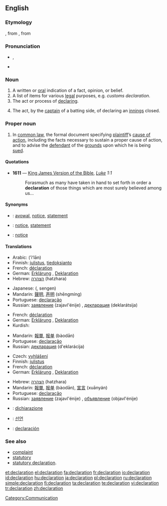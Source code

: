 ==English==
{{wikipedia}}

===Etymology===
{{etyl|enm}} {{term|declaracion||declaration}}, from {{etyl|fr}} {{term|déclaration|lang=fr}}, from {{etyl|la}} {{term|declarationem|lang=la}}

===Pronunciation===
* {{IPA|/ˌdɛklæˈreɪʃən/}}, {{SAMPA|/dEkl{"r\eIS@n/}}
* {{rhymes|eɪʃǝn}}

===Noun===
{{en-noun}}

# A written or [[oral]] indication of a fact, opinion, or belief.
# A list of items for various [[legal]] purposes, e.g. ''customs declaration.''
# The act or process of [[declare|declaring]].
# {{cricket}} The act, by the [[captain]] of a batting side, of declaring an [[innings]] closed.

===Proper noun===
{{en-proper noun}}

# {{legal}} In [[common law]], the formal document specifying [[plaintiff]]’s [[cause of action]], including the facts necessary to sustain a proper cause of action, and to advise the [[defendant]] of the [[grounds]] upon which he is being [[sued]].

====Quotations====
* '''1611''' — [[w:King James Version of the Bible|King James Version of the Bible]], ''[[s:Bible (King James)/Luke|Luke]] 1:1''
*: Forasmuch as many have taken in hand to set forth in order a '''declaration''' of those things which are most surely believed among us...

====Synonyms====
* {{sense|written or oral indication}}: [[avowal]], [[notice]], [[statement]]
* {{sense|list of items for legal purposes}}: [[notice]], [[statement]]
* {{sense|act or process of declaring}}: [[notice]]

====Translations====
{{trans-top|written or oral indication of a fact, opinion, or belief}}
* Arabic: {{Arab|[[إعلان]]}} (ʼiʻlān) {{m}}
* Finnish: [[julistus]], [[tiedoksianto]]
* French: [[déclaration]] {{f}}
* German: [[Erklärung]] {{f}}, [[Deklaration]] {{f}}
* Hebrew: [[הצהרה]] (hatzhara) {{f}}
{{trans-mid}}
* Japanese: {{Jpan|[[宣言]]}} ({{Jpan|[[せんげん]]}}, sengen)
* Mandarin: [[聲明]], [[声明]] (shēngmíng)
* Portuguese: [[declaração]]
* Russian: [[заявление]] (zajavl'énije) {{n}}, [[декларация]] (deklarátsija) {{f}}
{{trans-bottom}}

{{trans-top|list of items for various legal purposes}}
* French: [[déclaration]] {{f}}
* German: [[Erklärung]] {{f}}, [[Deklaration]] {{f}}
* Kurdish: {{ku-Arab|[[به‌یان]]}}
{{trans-mid}}
* Mandarin: [[報單]], [[报单]] (bàodān)
* Portuguese: [[declaração]]
* Russian: [[декларация]] (d'eklarácija) {{f}}
{{trans-bottom}}

{{trans-top|act or process of declaring}}
* Czech: [[vyhlášení]] {{n}}
* Finnish: [[julistus]]
* French: [[déclaration]] {{f}}
* German: [[Erklärung]] {{f}}, [[Deklaration]] {{f}}
{{trans-mid}}
* Hebrew: [[הצהרה]] (hatzhara) {{f}}
* Mandarin: [[報單]], [[报单]] (bàodān), [[宣言]] (xuānyán)
* Portuguese: [[declaração]]
* Russian: [[заявление]] (zajavl'énije) {{n}}, [[объявление]] (objavl'énije) {{n}}
{{trans-bottom}}

{{trans-top|(cricket) act, by the captain of a batting side, of declaring an innings closed}}
{{trans-mid}}
{{trans-bottom}}

{{checktrans-top}}
* {{ttbc|Italian}}: [[dichiarazione]] {{f}}
* {{ttbc|Korean}}: [[선언]]
{{checktrans-mid}}
* {{ttbc|Spanish}}: [[declaración]] {{f}}
{{checktrans-bottom}}

===See also===
* [[complaint]]
* [[statutory]]
* [[statutory declaration]].

[[Category:Communication]]

[[et:declaration]]
[[el:declaration]]
[[fa:declaration]]
[[fr:declaration]]
[[io:declaration]]
[[id:declaration]]
[[hu:declaration]]
[[ja:declaration]]
[[pl:declaration]]
[[ru:declaration]]
[[simple:declaration]]
[[fi:declaration]]
[[ta:declaration]]
[[te:declaration]]
[[vi:declaration]]
[[tr:declaration]]
[[zh:declaration]]